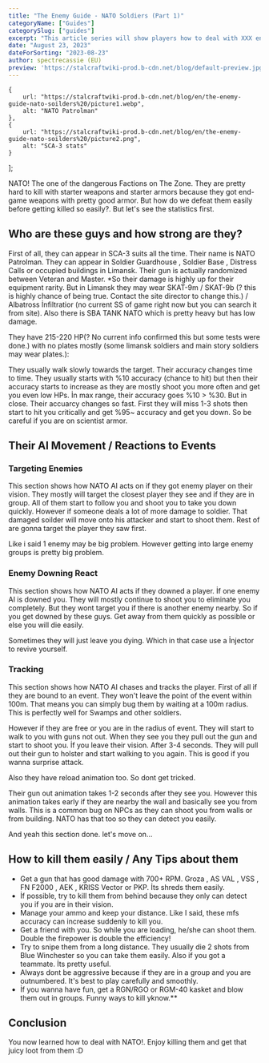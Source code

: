 ```yaml
---
title: "The Enemy Guide - NATO Soldiers (Part 1)"
categoryName: ["Guides"]
categorySlug: ["guides"]
excerpt: "This article series will show players how to deal with XXX enemy more easily and efficient. İts very good people who have issues with AI system."
date: "August 23, 2023"
dateForSorting: "2023-08-23"
author: spectrecassie (EU)
preview: 'https://stalcraftwiki-prod.b-cdn.net/blog/default-preview.jpg'
---
```


    {
        url: "https://stalcraftwiki-prod.b-cdn.net/blog/en/the-enemy-guide-nato-soilders%20/picture1.webp",
        alt: "NATO Patrolman"
    },
    {
        url: "https://stalcraftwiki-prod.b-cdn.net/blog/en/the-enemy-guide-nato-soilders%20/picture2.png",
        alt: "SCA-3 stats"
    }
];

NATO! The one of the dangerous Factions on The Zone. They are pretty hard to kill with starter weapons and starter armors because they got end-game weapons with pretty good armor.
But how do we defeat them easily before getting killed so easily?. But let's see the statistics first.

## Who are these guys and how strong are they?

First of all, they can appear in SCA-3 suits all the time. Their name is NATO Patrolman. They can appear in Soldier Guardhouse , Soldier Base , Distress Calls or occupied buildings in Limansk. Their gun is actually randomized between Veteran and Master. *So their damage is highly up for their equipment rarity.
But in Limansk they may wear SKAT-9m / SKAT-9b (? this is highly chance of being true. Contact the site director to change this.) / Albatross İnfiltratior (no current SS of game right now but you can search it from site). Also there is SBA TANK NATO which is pretty heavy but has low damage.

They have 215-220 HP(? No current info confirmed this but some tests were done.) with no plates mostly (some limansk soldiers and main story soldiers may wear plates.):

<ImageSlider images={images} isAlt={true}/>

They usually walk slowly towards the target. Their accuracy changes time to time. They usually starts with %10 accuracy (chance to hit) but then their accuracy starts to increase as they are mostly shoot you more often and get you even low HPs. İn max range, their accuracy goes %10 > %30.  But in close. Their accuarcy changes so fast. First they will miss 1-3 shots then start to hit you critically and get %95~ accuracy and get you down. So be careful if you are on scientist armor.

## Their AI Movement / Reactions to Events

### Targeting Enemies

This section shows how NATO AI acts on if they got enemy player on their vision.
They mostly will target the closest player they see and if they are in group. All of them start to follow you and shoot you to take you down quickly.
However if someone deals a lot of more damage to soldier. That damaged soilder will move onto his attacker and start to shoot them. Rest of are gonna target the player they saw first.

Like i said 1 enemy may be big problem. However getting into large enemy groups is pretty big problem.

### Enemy Downing React
This section shows how NATO AI acts if they downed a player.
İf one enemy AI is downed you. They will mostly continue to shoot you to eliminate you completely. But they wont target you if there is another enemy nearby. So if you get downed by these guys. Get away from them quickly as possible or else you will die easily.

Sometimes they will just leave you dying. Which in that case use a İnjector to revive yourself.

### Tracking
This section shows how NATO AI chases and tracks the player.
First of all if they are bound to an event. They won't leave the point of the event within 100m. That means you can simply bug them by waiting at a 100m radius. This is perfectly well for Swamps and other soldiers.

However if they are free or you are in the radius of event. They will start to walk to you with guns not out. When they see you they pull out the gun and start to shoot you.
İf you leave their vision. After 3-4 seconds. They will pull out their gun to holster and start walking to you again. This is good if you wanna surprise attack.

Also they have reload animation too. So dont get tricked.

Their gun out animation takes 1-2 seconds after they see you. However this animation takes early if they are nearby the wall and basically see you from walls. This is a common bug on NPCs as they can shoot you from walls or from building. NATO has that too so they can detect you easily.

And yeah this section done. let's move on...

## How to kill them easily / Any Tips about them

- Get a gun that has good damage with 700+ RPM. Groza , AS VAL , VSS , FN F2000 , AEK , KRISS Vector or PKP. İts shreds them easily.
- İf possible, try to kill them from behind because they only can detect you if you are in their vision.
- Manage your ammo and keep your distance. Like I said, these mfs accuracy can increase suddenly to kill you.
- Get a friend with you. So while you are loading, he/she can shoot them. Double the firepower is double the efficiency!
- Try to snipe them from a long distance. They usually die 2 shots from Blue Winchester so you can take them easily. Also if you got a teammate. İts pretty useful.
- Always dont be aggressive because if they are in a group and you are outnumbered. It's best to play carefully and smoothly.
- İf you wanna have fun, get a RGN/RGO or RGM-40 kasket and blow them out in groups. Funny ways to kill yknow.**

## Conclusion
You now learned how to deal with NATO!. Enjoy killing them and get that juicy loot from them :D

